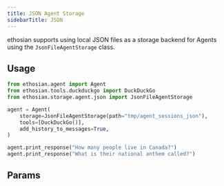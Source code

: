 ```yaml
---
title: JSON Agent Storage
sidebarTitle: JSON
---
```


ethosian supports using local JSON files as a storage backend for Agents using the `JsonFileAgentStorage` class.

## Usage


```python storage.py
from ethosian.agent import Agent
from ethosian.tools.duckduckgo import DuckDuckGo
from ethosian.storage.agent.json import JsonFileAgentStorage

agent = Agent(
    storage=JsonFileAgentStorage(path="tmp/agent_sessions_json"),
    tools=[DuckDuckGo()],
    add_history_to_messages=True,
)

agent.print_response("How many people live in Canada?")
agent.print_response("What is their national anthem called?")
```

## Params

<Snippet file="storage-json-params.mdx" />
